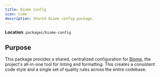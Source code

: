 ```yaml
---
title: Biome Config
icon: Code
description: Shared Biome config package.
---
```


**Location**: `packages/biome-config`

## Purpose

This package provides a shared, centralized configuration for [Biome](https://biomejs.dev/), the 
project's all-in-one tool for linting and formatting.
This creates a consistent code style and a single set of quality rules across the entire codebase.
